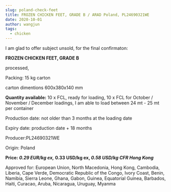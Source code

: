 ```yaml
---
slug: poland-check-feet
title: FROZEN CHICKEN FEET, GRADE B / ARAD Poland, PL24690321WE
date: 2020-10-01
author: wangjun
tags:
  - chicken
---
```

I am glad to offer subject unsold, for the final confirmaton:

**FROZEN CHICKEN FEET, GRADE B**

processed,

Packing: 15 kg carton

carton dimentions 600x380x140 mm

**Quantity available:**
10 x FCL, ready for loading,
10 x FCL for October / November / December loadings,
I am able to load between 24 mt - 25 mt per container

Production date: not older than 3 months at the loading date

Expiry date: production date + 18 months


Producer:PL24690321WE

Origin: Poland

**Price:
*0.29 EUR/kg ex,*
0.33 USD/kg ex,
*0.58 USD/kg CFR Hong Kong***


Approved for: European Union, North Macedonia, Hong Kong, Cambodia, Liberia, Cape Verde, Democratic Republic of the Congo, Ivory Coast, Benin, Namibia, Sierra Leone, Ghana, Gabon, Guinea, Equatorial Guinea, Barbados, Haiti, Curacao, Aruba, Nicaragua, Uruguay, Myanma